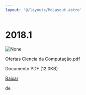 ```yaml
---
layout: '@/layouts/MdLayout.astro'
---
```






2018.1
======









<Image src="https://arapiraca.ufal.br/graduacao/ciencia-da-computacao/horarios/2018/oferta-academica-2018.1/%2b%2bplone%2b%2bufalprofile/imgs/file-icon.png" alt="None" inferSize />


 Ofertas Ciencia da Computação.pdf  

 Documento PDF
 (12.0KB)
 

[Baixar](%40%40download/file/Ofertas%20Ciencia%20da%20Computa%c3%a7%c3%a3o.pdf)























 de 












